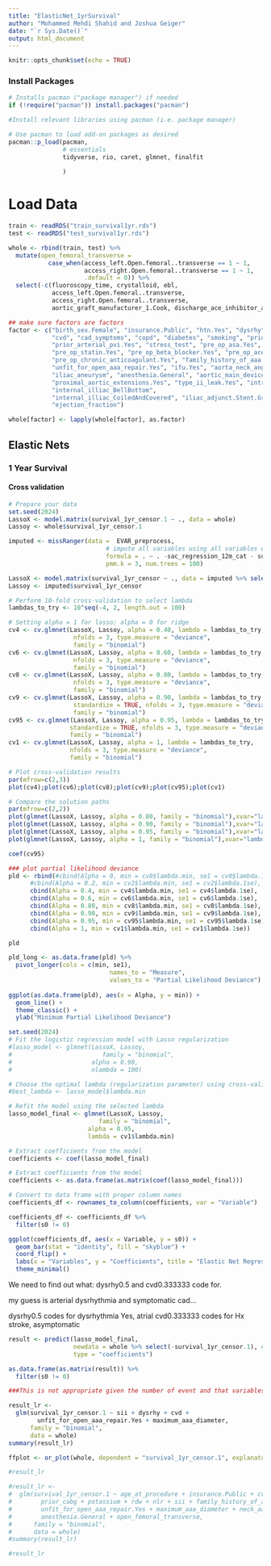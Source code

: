 ```yaml
---
title: "ElasticNet_1yrSurvival"
author: "Mohammed Mehdi Shahid and Joshua Geiger" 
date: "`r Sys.Date()`"
output: html_document
---
```


```r
knitr::opts_chunk$set(echo = TRUE)
```


### Install Packages

```r
# Installs pacman ("package manager") if needed
if (!require("pacman")) install.packages("pacman")

#Install relevant libraries using pacman (i.e. package manager)

# Use pacman to load add-on packages as desired
pacman::p_load(pacman, 
               # essentials
               tidyverse, rio, caret, glmnet, finalfit
               
               )
```


# Load Data
```r
train <- readRDS("train_survival1yr.rds")
test <- readRDS("test_survival1yr.rds")

whole <- rbind(train, test) %>%
  mutate(open_femoral_transverse =
           case_when(access_left.Open.femoral..transverse == 1 ~ 1,
                     access_right.Open.femoral..transverse == 1 ~ 1,
                     .default = 0)) %>%
  select(-c(fluoroscopy_time, crystalloid, ebl,
            access_left.Open.femoral..transverse,
            access_right.Open.femoral..transverse,
            aortic_graft_manufacturer_1.Cook, discharge_ace_inhibitor_arb.Yes))

## make sure factors are factors
factor <- c("birth_sex.Female", "insurance.Public", "htn.Yes", "dysrhy", "functional_status",
            "cvd", "cad_symptoms", "copd", "diabetes", "smoking", "prior_cabg", "prior_pci",
            "prior_arterial_pvi.Yes", "stress_test", "pre_op_asa.Yes", "pre_op_p2y12_antagonist.Yes",
            "pre_op_statin.Yes", "pre_op_beta_blocker.Yes", "pre_op_ace_inhibitor_arb.Yes",
            "pre_op_chronic_anticoagulant.Yes", "family_history_of_aaa.Yes",
            "unfit_for_open_aaa_repair.Yes", "ifu.Yes", "aorta_neck_angle", "neck_aaa_angle",
            "iliac_aneurysm", "anesthesia.General", "aortic_main_device.Aorto.bi.iliac",
            "proximal_aortic_extensions.Yes", "type_ii_leak.Yes", "intraop_cx_endoleak.Yes",
            "internal_illiac_BellBottom",
            "internal_illiac_CoiledAndCovered", "iliac_adjunct.Stent.Graft",
            "ejection_fraction")

whole[factor] <- lapply(whole[factor], as.factor)
```

## Elastic Nets

### 1 Year Survival

#### Cross validation
```r
# Prepare your data
set.seed(2024)
LassoX <- model.matrix(survival_1yr_censor.1 ~ ., data = whole)
Lassoy <- whole$survival_1yr_censor.1

imputed <- missRanger(data =  EVAR_preprocess, 
                           # impute all variables using all variables except outcomes
                           formula = . ~ . -sac_regression_12m_cat - survival_1yr_censor - survival_5yr_censor - reintervention,
                           pmm.k = 3, num.trees = 100)

LassoX <- model.matrix(survival_1yr_censor ~ ., data = imputed %>% select(-c(reintervention, survival_5yr_censor, sac_regression_12m_cat)))
Lassoy <- imputed$survival_1yr_censor

# Perform 10-fold cross-validation to select lambda
lambdas_to_try <- 10^seq(-4, 2, length.out = 100)

# Setting alpha = 1 for lasso; alpha = 0 for ridge
cv4 <- cv.glmnet(LassoX, Lassoy, alpha = 0.40, lambda = lambdas_to_try,
                  nfolds = 3, type.measure = "deviance",
                  family = "binomial")
cv6 <- cv.glmnet(LassoX, Lassoy, alpha = 0.60, lambda = lambdas_to_try,
                  nfolds = 3, type.measure = "deviance",
                  family = "binomial")
cv8 <- cv.glmnet(LassoX, Lassoy, alpha = 0.80, lambda = lambdas_to_try,
                  nfolds = 3, type.measure = "deviance",
                  family = "binomial")
cv9 <- cv.glmnet(LassoX, Lassoy, alpha = 0.90, lambda = lambdas_to_try,
                  standardize = TRUE, nfolds = 3, type.measure = "deviance",
                  family = "binomial")
cv95 <- cv.glmnet(LassoX, Lassoy, alpha = 0.95, lambda = lambdas_to_try,
                 standardize = TRUE, nfolds = 3, type.measure = "deviance",
                 family = "binomial")
cv1 <- cv.glmnet(LassoX, Lassoy, alpha = 1, lambda = lambdas_to_try,
                 nfolds = 3, type.measure = "deviance",
                 family = "binomial")

# Plot cross-validation results
par(mfrow=c(2,3))
plot(cv4);plot(cv6);plot(cv8);plot(cv9);plot(cv95);plot(cv1)

# Compare the solution paths
par(mfrow=c(2,2))
plot(glmnet(LassoX, Lassoy, alpha = 0.80, family = "binomial"),xvar="lambda");
plot(glmnet(LassoX, Lassoy, alpha = 0.90, family = "binomial"),xvar="lambda");
plot(glmnet(LassoX, Lassoy, alpha = 0.95, family = "binomial"),xvar="lambda");
plot(glmnet(LassoX, Lassoy, alpha = 1, family = "binomial"),xvar="lambda")

coef(cv95)

### plot partial likelihood deviance
pld <- rbind(#cbind(Alpha = 0, min = cv0$lambda.min, se1 = cv0$lambda.1se),
      #cbind(Alpha = 0.2, min = cv2$lambda.min, se1 = cv2$lambda.1se),
      cbind(Alpha = 0.4, min = cv4$lambda.min, se1 = cv4$lambda.1se),
      cbind(Alpha = 0.6, min = cv6$lambda.min, se1 = cv6$lambda.1se),
      cbind(Alpha = 0.80, min = cv8$lambda.min, se1 = cv8$lambda.1se),
      cbind(Alpha = 0.90, min = cv9$lambda.min, se1 = cv9$lambda.1se),
      cbind(Alpha = 0.95, min = cv95$lambda.min, se1 = cv95$lambda.1se),
      cbind(Alpha = 1, min = cv1$lambda.min, se1 = cv1$lambda.1se))

pld

pld_long <- as.data.frame(pld) %>%
  pivot_longer(cols = c(min, se1),
                            names_to = "Measure", 
                            values_to = "Partial Likelihood Deviance")
      
ggplot(as.data.frame(pld), aes(x = Alpha, y = min)) +
  geom_line() +
  theme_classic() +
  ylab("Minimum Partial Likelihood Deviance")
```

```r
set.seed(2024)
# Fit the logistic regression model with Lasso regularization
#lasso_model <- glmnet(LassoX, Lassoy,
#                         family = "binomial",
#                      alpha = 0.90,
#                      nlambda = 100)

# Choose the optimal lambda (regularization parameter) using cross-validation
#best_lambda <- lasso_model$lambda.min

# Refit the model using the selected lambda
lasso_model_final <- glmnet(LassoX, Lassoy,
                         family = "binomial",
                      alpha = 0.95,
                      lambda = cv1$lambda.min)

# Extract coefficients from the model
coefficients <- coef(lasso_model_final)

# Extract coefficients from the model
coefficients <- as.data.frame(as.matrix(coef(lasso_model_final)))

# Convert to data frame with proper column names
coefficients_df <- rownames_to_column(coefficients, var = "Variable")

coefficients_df <- coefficients_df %>%
  filter(s0 != 0)

ggplot(coefficients_df, aes(x = Variable, y = s0)) +
  geom_bar(stat = "identity", fill = "skyblue") +
  coord_flip() +
  labs(x = "Variables", y = "Coefficients", title = "Elastic Net Regression Coefficients") +
  theme_minimal()
```
We need to find out what: dysrhy0.5	and cvd0.333333 code for.

my guess is arterial dysrhythmia and symptomatic cad...

dysrhy0.5 codes for dysrhythmia Yes, atrial
cvd0.333333 codes for Hx stroke, asymptomatic

```r
result <- predict(lasso_model_final,
                  newdata = whole %>% select(-survival_1yr_censor.1), # use the test set
                  type = "coefficients")

as.data.frame(as.matrix(result)) %>%
  filter(s0 != 0)

###This is not appropriate given the number of event and that variables were obtained from elastic nets.

result_lr <- 
  glm(survival_1yr_censor.1 ~ sii + dysrhy + cvd +
        unfit_for_open_aaa_repair.Yes + maximum_aaa_diameter,
      family = "binomial",
      data = whole)
summary(result_lr)

ffplot <- or_plot(whole, dependent = "survival_1yr_censor.1", explanatory = c("sii", "dysrhy", "cvd", "unfit_for_open_aaa_repair.Yes", "maximum_aaa_diameter"))

#result_lr

#result_lr <- 
#  glm(survival_1yr_censor.1 ~ age_at_procedure + insurance.Public + cvd + copd +
#        prior_cabg + potassium + rdw + nlr + sii + family_history_of_aaa.Yes +
#        unfit_for_open_aaa_repair.Yes + maximum_aaa_diameter + neck_aaa_angle	+
#        anesthesia.General + open_femoral_transverse,
#      family = "binomial",
#      data = whole)
#summary(result_lr)

#result_lr

```



